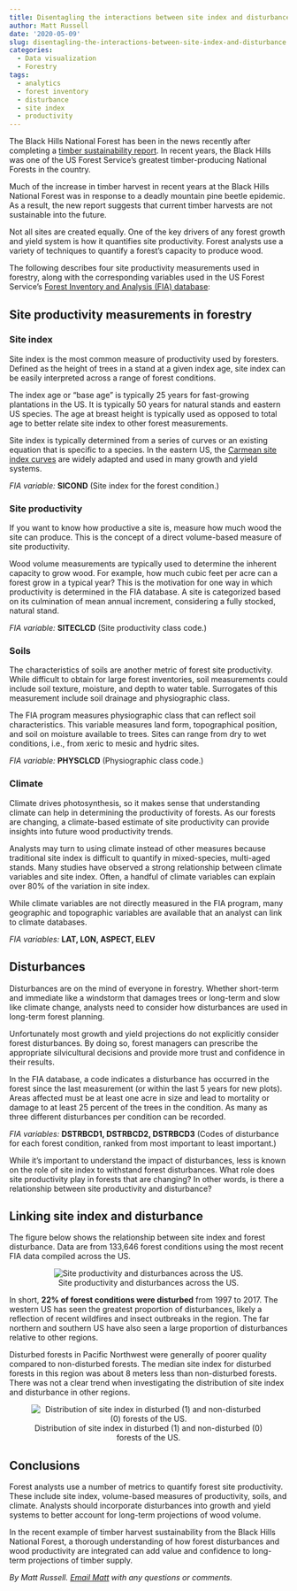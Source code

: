 ```yaml
---
title: Disentagling the interactions between site index and disturbance
author: Matt Russell
date: '2020-05-09'
slug: disentagling-the-interactions-between-site-index-and-disturbance
categories:
  - Data visualization
  - Forestry
tags:
  - analytics
  - forest inventory
  - disturbance
  - site index
  - productivity
---
```


The Black Hills National Forest has been in the news recently after completing a [timber sustainability report](https://www.fs.usda.gov/detail/blackhills/landmanagement/resourcemanagement/?cid=fseprd731012). In recent years, the Black Hills was one of the US Forest Service's greatest timber-producing National Forests in the country. 

Much of the increase in timber harvest in recent years at the Black Hills National Forest was in response to a deadly mountain pine beetle epidemic. As a result, the new report suggests that current timber harvests are not sustainable into the future.   

Not all sites are created equally. One of the key drivers of any forest growth and yield system is how it quantifies site productivity. Forest analysts use a variety of techniques to quantify a forest's capacity to produce wood. 

The following describes four site productivity measurements used in forestry, along with the corresponding variables used in the US Forest Service's [Forest Inventory and Analysis (FIA) database](https://www.fia.fs.fed.us/):

## Site productivity measurements in forestry

### Site index
Site index is the most common measure of productivity used by foresters. Defined as the height of trees in a stand at a given index age, site index can be easily interpreted across a range of forest conditions.

The index age or "base age" is typically 25 years for fast-growing plantations in the US. It is typically 50 years for natural stands and eastern US species. The age at breast height is typically used as opposed to total age to better relate site index to other forest measurements.

Site index is typically determined from a series of curves or an existing equation that is specific to a species. In the eastern US, the [Carmean site index curves](https://www.fs.usda.gov/treesearch/pubs/10192) are widely adapted and used in many growth and yield systems.

*FIA variable:* **SICOND** (Site index for the forest condition.)

### Site productivity
If you want to know how productive a site is, measure how much wood the site can produce. This is the concept of a direct volume-based measure of site productivity.

Wood volume measurements are typically used to determine the inherent capacity to grow wood. For example, how much cubic feet per acre can a forest grow in a typical year? This is the motivation for one way in which productivity is determined in the FIA database. A site is categorized based on its culmination of mean annual increment, considering a fully stocked, natural stand.

*FIA variable:* **SITECLCD** (Site productivity class code.)

### Soils
The characteristics of soils are another metric of forest site productivity. While difficult to obtain for large forest inventories, soil measurements could include soil texture, moisture, and depth to water table. Surrogates of this measurement include soil drainage and physiographic class.
 
The FIA program measures physiographic class that can reflect soil characteristics. This variable measures land form, topographical position, and soil on moisture available to trees. Sites can range from dry to wet conditions, i.e., from xeric to mesic and hydric sites. 

*FIA variable:* **PHYSCLCD** (Physiographic class code.)

### Climate
Climate drives photosynthesis, so it makes sense that understanding climate can help in determining the productivity of forests. As our forests are changing, a climate-based estimate of site productivity can provide insights into future wood productivity trends.

Analysts may turn to using climate instead of other measures because traditional site index is difficult to quantify in mixed-species, multi-aged stands. Many studies have observed a strong relationship between climate variables and site index. Often, a handful of climate variables can explain over 80% of the variation in site index.   

While climate variables are not directly measured in the FIA program, many geographic and topographic variables are available that an analyst can link to climate databases.

*FIA variables:* **LAT, LON, ASPECT, ELEV** 

## Disturbances
Disturbances are on the mind of everyone in forestry. Whether short-term and immediate like a windstorm that damages trees or long-term and slow like climate change, analysts need to consider how disturbances are used in long-term forest planning.  

Unfortunately most growth and yield projections do not explicitly consider forest disturbances. By doing so, forest managers can prescribe the appropriate silvicultural decisions and provide more trust and confidence in their results. 

In the FIA database, a code indicates a disturbance has occurred in the forest since the last measurement (or within the last 5 years for new plots). Areas affected must be at least one acre in size and lead to mortality or damage to at least 25 percent of the trees in the condition. As many as three different disturbances per condition can be recorded.

*FIA variables:* **DSTRBCD1, DSTRBCD2, DSTRBCD3** (Codes of disturbance for each forest condition, ranked from most important to least important.) 

While it's important to understand the impact of disturbances, less is known on the role of site index to withstand forest disturbances. What role does site productivity play in forests that are changing? In other words, is there a relationship between site productivity and disturbance?

## Linking site index and disturbance
The figure below shows the relationship between site index and forest disturbance. Data are from 133,646 forest conditions using the most recent FIA data compiled across the US.

<center>

![Site productivity and disturbances across the US.](/post/disentagling-the-interactions-between-site-index-and-disturbance/si-dist.png)

</center>

In short, **22% of forest conditions were disturbed** from 1997 to 2017. The western US has seen the greatest proportion of disturbances, likely a reflection of recent wildfires and insect outbreaks in the region. The far northern and southern US have also seen a large proportion of disturbances relative to other regions. 

Disturbed forests in Pacific Northwest were generally of poorer quality compared to non-disturbed forests. The median site index for disturbed forests in this region was about 8 meters less than non-disturbed forests. There was not a clear trend when investigating the distribution of site index and disturbance in other regions.  

<center>

![Distribution of site index in disturbed (1) and non-disturbed (0) forests of the US.](/post/disentagling-the-interactions-between-site-index-and-disturbance/si-dist-dist.png)

</center>

## Conclusions
Forest analysts use a number of metrics to quantify forest site productivity. These include site index, volume-based measures of productivity, soils, and climate. Analysts should incorporate disturbances into growth and yield systems to better account for long-term projections of wood volume. 

In the recent example of timber harvest sustainability from the Black Hills National Forest, a thorough understanding of how forest disturbances and wood productivity are integrated can add value and confidence to long-term projections of timber supply.

*By Matt Russell. [Email Matt](mailto:matt@arbor-analytics.com) with any questions or comments.*
